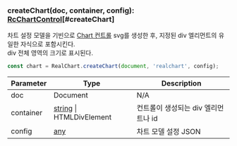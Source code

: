 ### createChart(doc, container, config): [RcChartControl](../classes/RcChartControl)[#createChart]
차트 설정 모델을 기빈으로
[Chart 컨트롤](/docs/api/classes/RcChartControl) svg를 생성한 후,
지정된 div 엘리먼트의 유일한 자식으로 포함시킨다.\
div 전체 영역의 크기로 표시된다.

```js
const chart = RealChart.createChart(document, 'realchart', config);
```



| Parameter | Type | Description |
| ----------- | ----------- | ----------- |
| doc | Document | N/A |
| container | [string](https://developer.mozilla.org/en-US/docs/Web/JavaScript/Reference/Global_Objects/String) &#124; HTMLDivElement | 컨트롤이 생성되는 div 엘리먼트나 id |
| config | [any](https://www.typescriptlang.org/docs/handbook/2/everyday-types.html#any) | 차트 모델 설정 JSON |